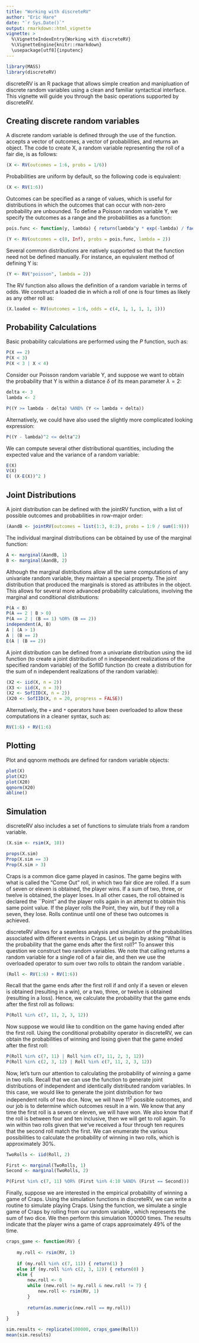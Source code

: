 ```yaml
---
title: "Working with discreteRV"
author: "Eric Hare"
date: "`r Sys.Date()`"
output: rmarkdown::html_vignette
vignette: >
  %\VignetteIndexEntry{Working with discreteRV}
  %\VignetteEngine{knitr::rmarkdown}
  \usepackage[utf8]{inputenc}
---
```


```r
library(MASS)
library(discreteRV)
```

discreteRV is an R package that allows simple creation and manipluation of discrete random variables using a clean and familiar syntactical interface. This vignette will guide you through the basic operations supported by discreteRV.

## Creating discrete random variables

A discrete random variable is defined through the use of the \code{RV} function. \code{RV} accepts a vector of outcomes, a vector of probabilities, and returns an \code{RV} object. The code to create X, a random variable representing the roll of a fair die, is as follows:

```r
(X <- RV(outcomes = 1:6, probs = 1/6))
```

Probabilities are uniform by default, so the following code is equivalent:

```r
(X <- RV(1:6))
```

Outcomes can be specified as a range of values, which is useful for distributions in which the outcomes that can occur with non-zero probability are unbounded. To define a Poisson random variable Y, we specify the outcomes as a range and the probabilities as a function:

```r
pois.func <- function(y, lambda) { return(lambda^y * exp(-lambda) / factorial(y)) }

(Y <- RV(outcomes = c(0, Inf), probs = pois.func, lambda = 2))
```

Several common distributions are natively supported so that the function need not be defined manually. For instance, an equivalent method of defining Y is:

```r
(Y <- RV("poisson", lambda = 2))
```

The RV function also allows the definition of a random variable in terms of odds. We construct a loaded die in which a roll of one is four times as likely as any other roll as:

```r
(X.loaded <- RV(outcomes = 1:6, odds = c(4, 1, 1, 1, 1, 1)))
```

## Probability Calculations
Basic probability calculations are performed using the $P$ function, such as:

```r
P(X == 2)
P(X < 3)
P(X < 3 | X < 4)
```

Consider our Poisson random variable Y, and suppose we want to obtain the probability that Y is within a distance $\delta$ of its mean parameter $\lambda = 2$:

```r
delta <- 3
lambda <- 2

P((Y >= lambda - delta) %AND% (Y <= lambda + delta))
```

Alternatively, we could have also used the slightly more complicated looking expression:

```r
P((Y - lambda)^2 <= delta^2)
```

We can compute several other distributional quantities, including the expected value and the variance of a random variable:

```r
E(X)
V(X)
E( (X-E(X))^2 )
```

## Joint Distributions
A joint distribution can be defined with the jointRV function, with a list of possible outcomes and probabilities in row-major order:

```r
(AandB <- jointRV(outcomes = list(1:3, 0:2), probs = 1:9 / sum(1:9)))
```

The individual marginal distributions can be obtained by use of the marginal function:

```r
A <- marginal(AandB, 1)
B <- marginal(AandB, 2)
```

Although the marginal distributions allow all the same computations of any univariate random variable, they maintain a special property. The joint distribution that produced the marginals is stored as attributes in the object. This allows for several more advanced probability calculations, involving the marginal and conditional distributions:

```r
P(A < B)
P(A == 2 | B > 0)
P(A == 2 | (B == 1) %OR% (B == 2))
independent(A, B)
A | (A > 1)
A | (B == 2)
E(A | (B == 2))
```

A joint distribution can be defined from a univariate distribution using the iid function (to create a joint distribution of n independent realizations of the specified random variable) of the SofIID function (to create a distribution for the sum of n independent realizations of the random variable):

```r
(X2 <- iid(X, n = 2))
(X3 <- iid(X, n = 3))
(X2 <- SofIID(X, n = 2))
(X20 <- SofIID(X, n = 20, progress = FALSE))
```

Alternatively, the `+` and `*` operators have been overloaded to allow these computations in a cleaner syntax, such as:

```r
RV(1:6) + RV(1:6)
```

## Plotting

Plot and qqnorm methods are defined for random variable objects:

```r
plot(X)
plot(X2)
plot(X20)
qqnorm(X20)
abline()
```

## Simulation

discreteRV also includes a set of functions to simulate trials from a random variable.

```r
(X.sim <- rsim(X, 10))

props(X.sim)
Prop(X.sim == 3)
Prop(X.sim > 3)
```

\section{Extended example: playing Craps}
Craps is a common dice game played in casinos. The game begins with what is called the "Come Out" roll, in which two fair dice are rolled. If a sum of seven or eleven is obtained, the player wins. If a sum of two, three, or twelve is obtained, the player loses. In all other cases, the roll obtained is declared the ``Point" and the player rolls again in an attempt to obtain this same point value. If the player rolls the Point, they win, but if they roll a seven, they lose. Rolls continue until one of these two outcomes is achieved.

discreteRV allows for a seamless analysis and simulation of the probabilities associated with different events in Craps. Let us begin by asking "What is the probability that the game ends after the first roll?" To answer this question we construct two random variables. We note that calling \code{RV(1:6)} returns a random variable for a single roll of a fair die, and then we use the overloaded \code{+} operator to sum over two rolls to obtain the random variable \code{Roll}.

```r
(Roll <- RV(1:6) + RV(1:6))
```

Recall that the game ends after the first roll if and only if a seven or eleven is obtained (resulting in a win), or a two, three, or twelve is obtained (resulting in a loss). Hence, we calculate the probability that the game ends after the first roll as follows:

```r
P(Roll %in% c(7, 11, 2, 3, 12))
```

Now suppose we would like to condition on the game having ended after the first roll. Using the conditional probability operator in discreteRV, we can obtain the probabilities of winning and losing given that the game ended after the first roll:

```r
P(Roll %in% c(7, 11) | Roll %in% c(7, 11, 2, 3, 12))
P(Roll %in% c(2, 3, 12) | Roll %in% c(7, 11, 2, 3, 12))
```

Now, let's turn our attention to calculating the probability of winning a game in two rolls. Recall that we can use the \code{iid} function to generate joint distributions of independent and identically distributed random variables. In this case, we would like to generate the joint distribution for two independent rolls of two dice. Now, we will have $11^2$ possible outcomes, and our job is to determine which outcomes result in a win. We know that any time the first roll is a seven or eleven, we will have won. We also know that if the roll is between four and ten inclusive, then we will get to roll again. To win within two rolls given that we've received a four through ten requires that the second roll match the first. We can enumerate the various possibilities to calculate the probability of winning in two rolls, which is approximately 30%.

```r
TwoRolls <- iid(Roll, 2)

First <- marginal(TwoRolls, 1)
Second <- marginal(TwoRolls, 2)

P(First %in% c(7, 11) %OR% (First %in% 4:10 %AND% (First == Second)))
```

Finally, suppose we are interested in the empirical probability of
winning a game of Craps. Using the simulation functions in
discreteRV, we can write a routine to simulate playing Craps.
Using the \code{rsim} function, we simulate a single game of Craps by
rolling from our random variable \code{Roll}, which represents the sum
of two dice. We then perform this simulation 100000 times. The results indicate that the player wins a game of craps approximately 49% of the time.

```r
craps_game <- function(RV) {
    
    my.roll <- rsim(RV, 1)
    
    if (my.roll %in% c(7, 11)) { return(1) }
    else if (my.roll %in% c(2, 3, 12)) { return(0) }
    else {
        new.roll <- 0
        while (new.roll != my.roll & new.roll != 7) {
            new.roll <- rsim(RV, 1)
        }
        
        return(as.numeric(new.roll == my.roll))
    }
}

sim.results <- replicate(100000, craps_game(Roll))
mean(sim.results)
```
